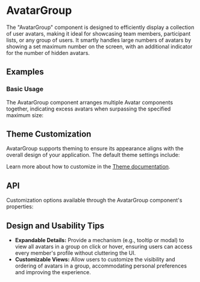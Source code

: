 
<Meta title="Docs/Components/Elements/AvatarGroup" />

# AvatarGroup
The "AvatarGroup" component is designed to efficiently display a collection of user avatars, making it ideal for showcasing team members, participant lists, or any group of users. 
It smartly handles large numbers of avatars by showing a set maximum number on the screen, with an additional indicator for the number of hidden avatars.
## Examples
### Basic Usage
The AvatarGroup component arranges multiple Avatar components together, indicating excess avatars when surpassing the specified maximum size:
<Canvas sourceState="shown" of={AvatarGroupStories.Basic} />

## Theme Customization
AvatarGroup supports theming to ensure its appearance aligns with the overall design of your application. 
The default theme settings include:

<ThemeRender theme={darkAvatarGroupTheme} />

Learn more about how to customize in the [Theme documentation](?path=/docs/docs-theme-getting-started--docs).

## API
Customization options available through the AvatarGroup component's properties:
<ArgTypes of={AvatarGroup} />

## Design and Usability Tips

- **Expandable Details:** Provide a mechanism (e.g., tooltip or modal) to view all avatars in a group on click or hover, ensuring users can access every member's profile without cluttering the UI.
- **Customizable Views:** Allow users to customize the visibility and ordering of avatars in a group, accommodating personal preferences and improving the experience.
